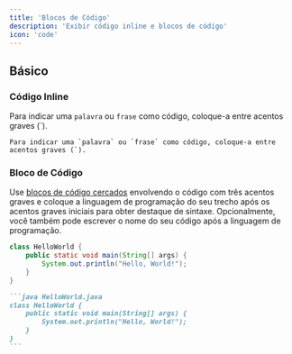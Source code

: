```yaml
---
title: 'Blocos de Código'
description: 'Exibir código inline e blocos de código'
icon: 'code'
---
```


## Básico

### Código Inline

Para indicar uma `palavra` ou `frase` como código, coloque-a entre acentos graves (`).

```
Para indicar uma `palavra` ou `frase` como código, coloque-a entre acentos graves (`).
```

### Bloco de Código

Use [blocos de código cercados](https://www.markdownguide.org/extended-syntax/#fenced-code-blocks) envolvendo o código com três acentos graves e coloque a linguagem de programação do seu trecho após os acentos graves iniciais para obter destaque de sintaxe. Opcionalmente, você também pode escrever o nome do seu código após a linguagem de programação.

```java HelloWorld.java
class HelloWorld {
    public static void main(String[] args) {
        System.out.println("Hello, World!");
    }
}
```

````md
```java HelloWorld.java
class HelloWorld {
    public static void main(String[] args) {
        System.out.println("Hello, World!");
    }
}
```
````